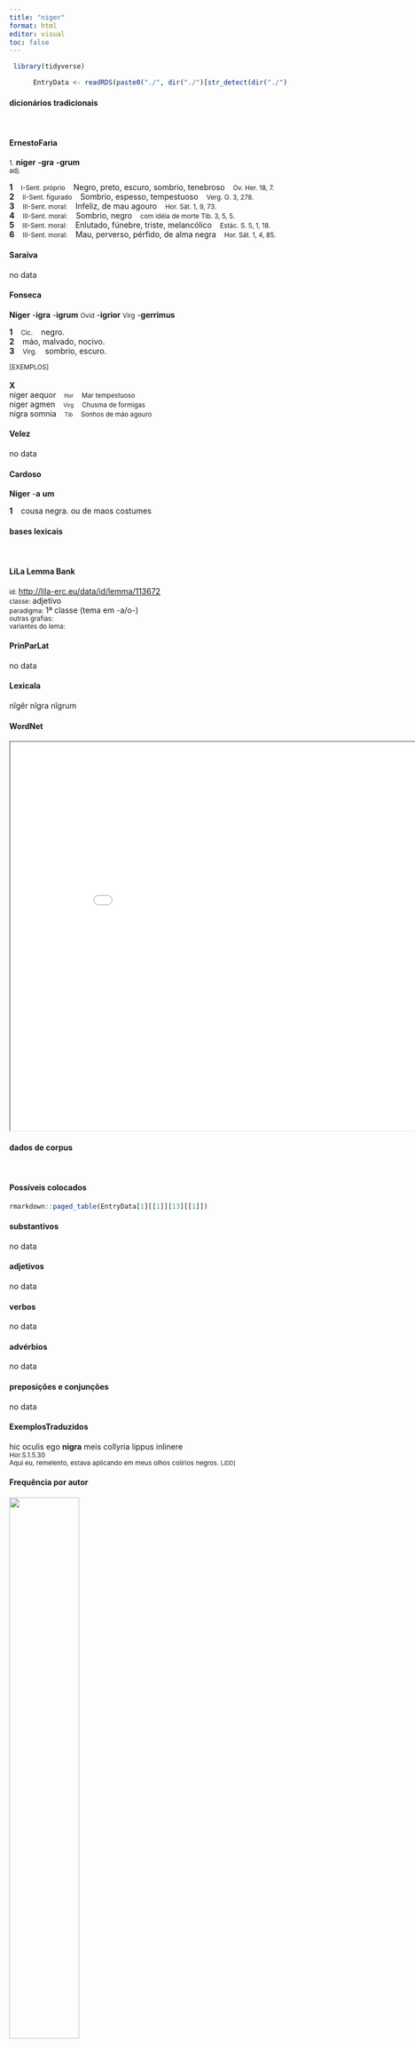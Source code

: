 ```yaml
---
title: "niger"
format: html
editor: visual
toc: false
---
```



```r
 library(tidyverse) 

      EntryData <- readRDS(paste0("./", dir("./")[str_detect(dir("./"), "_xx110-105-103-101-114xx_.rds")]))

```


#### dicionários tradicionais

&emsp;




::: panel-tabset

#### ErnestoFaria

<small>1.</small> <b>niger</b> <b>-gra</b> <b>-grum</b> <br> <small>adj.</small> <br> <small></small>   <p> <b>1</b> &ensp; <small>I-Sent. próprio</small> &ensp; Negro, preto, escuro, sombrio, tenebroso &ensp; <small>Ov. Her. 18, 7.</small> <br> <b>2</b> &ensp; <small>II-Sent. figurado</small> &ensp; Sombrio, espesso, tempestuoso &ensp; <small>Verg. G. 3, 278.</small> <br> <b>3</b> &ensp; <small>III-Sent. moral:</small> &ensp; Infeliz, de mau agouro &ensp; <small>Hor. Sát. 1, 9, 73.</small> <br> <b>4</b> &ensp; <small>III-Sent. moral:</small> &ensp; Sombrio, negro &ensp; <small>com idéia de morte Tib. 3, 5, 5.</small> <br> <b>5</b> &ensp; <small>III-Sent. moral:</small> &ensp; Enlutado, fúnebre, triste, melancólico &ensp; <small>Estác. S. 5, 1, 18.</small> <br> <b>6</b> &ensp; <small>III-Sent. moral:</small> &ensp; Mau, perverso, pérfido, de alma negra &ensp; <small>Hor. Sát. 1, 4, 85.</small> </p>




#### Saraiva

no data




#### Fonseca

<b>Niger</b> -<b>igra</b> -<b>igrum</b> <small>Ovid</small> -<b>igrior</b> <small>Virg</small> -<b>gerrimus</b>   <p> <b>1</b> &ensp; <small>Cic.</small> &ensp; negro. <br> <b>2</b> &ensp; máo, malvado, nocivo. <br> <b>3</b> &ensp; <small>Virg.</small> &ensp; sombrio, escuro. </p>   <p><small>[EXEMPLOS]</small><br> <br><b>X</b><br>niger aequor &ensp; <small><small>Hor</small></small> &ensp; <small>Mar tempestuoso</small> <br> niger agmen &ensp; <small><small>Virg</small></small> &ensp; <small>Chusma de formigas</small> <br> nigra somnia &ensp; <small><small>Tib</small></small> &ensp; <small>Sonhos de máo agouro</small> </p>




#### Velez

no data




#### Cardoso

<b>Niger</b> -<b>a</b> <b>um</b>   <p> <b>1</b> &ensp; cousa negra. ou de maos costumes </p>


:::



#### bases lexicais

&emsp;






::: panel-tabset

#### LiLa Lemma Bank

<small> id: </small> <a href=' http://lila-erc.eu/data/id/lemma/113672 ' target="_blank"> http://lila-erc.eu/data/id/lemma/113672 </a> <br>
<small> classe: </small> adjetivo    <br>
<small> paradigma: </small> 1ª classe (tema em -a/o-) <br>
<small> outras grafias: </small>  <br>
<small> variantes do lema: </small>  <br>





#### PrinParLat

no data




#### Lexicala

nĭgĕr 
 nĭgra 
 nĭgrum




#### WordNet

<iframe width='900' height='700' src='Media/Tree__xx110-105-103-101-114xx__sem_type_lexemes_pt.html'>

</iframe>


:::



#### dados de corpus

&emsp;




::: panel-tabset

#### Possíveis colocados

```r

rmarkdown::paged_table(EntryData[1][[1]][13][[1]])

```


#### substantivos

no data




#### adjetivos

no data




#### verbos

no data




#### advérbios

no data




#### preposições e conjunções

no data


:::



::: panel-tabset

#### ExemplosTraduzidos

<p> hic oculis ego <b>nigra</b> meis collyria lippus inlinere <br> <small> Hor.S.1.5.30 <br> Aqui eu, remelento, estava aplicando em meus olhos colírios negros. <small> [JDD] </small> </small> </p>





#### Frequência por autor

![](./Media/barchart__xx110-105-103-101-114xx__lemma_BY_author_Frequencies.webp){width=50% fig-alt='This charts plots the frequency of lemma by author_Frequencies. The Horatius subcorpus registers the highest normalized frequency, with the value of 11.54 and an absolute frequency of 13. The Horatius subcorpus follows, with a normalized frequency of 11.54 and an absolute frequency of 13. the subcorpus with the least normalized frequency is Caesar with the normalized value of 0 and an absolute freqeuncy of 0. here are all the values: subcorpus: Caesar ; normalized frequency: 0 ; absolute frequency: 0. subcorpus: Cicero ; normalized frequency: 0 ; absolute frequency: 0. subcorpus: Horatius ; normalized frequency: 13 ; absolute frequency: 11.5442678270136. subcorpus: Ovidius ; normalized frequency: 3 ; absolute frequency: 5.14756348661633. subcorpus: Phaedrus ; normalized frequency: 2 ; absolute frequency: 3.0362835888872. subcorpus: Sallustius ; normalized frequency: 0 ; absolute frequency: 0. subcorpus: Seneca ; normalized frequency: 6 ; absolute frequency: 1.11979992907934. subcorpus: Suetonius ; normalized frequency: 0 ; absolute frequency: 0. subcorpus: Tacitus ; normalized frequency: 0 ; absolute frequency: 0. subcorpus: Vergilius ; normalized frequency: 1 ; absolute frequency: 1.93050193050193. subcorpus: Hieronymus ; normalized frequency: 0 ; absolute frequency: 0'}




#### Frequência por gênero

![](./Media/barchart__xx110-105-103-101-114xx__lemma_BY_genre_Frequencies.webp){width=50% fig-alt='This charts plots the frequency of lemma by genre_Frequencies. The Poesia.lírica subcorpus registers the highest normalized frequency, with the value of 12.62 and an absolute frequency of 15. The Poesia.didática subcorpus follows, with a normalized frequency of 2.54 and an absolute frequency of 3. the subcorpus with the least normalized frequency is Prosa.histórica with the normalized value of 0 and an absolute freqeuncy of 0. here are all the values: subcorpus: Prosa.histórica ; normalized frequency: 0 ; absolute frequency: 0. subcorpus: Prosa.filosófica ; normalized frequency: 0 ; absolute frequency: 0. subcorpus: Prosa.oratória ; normalized frequency: 0 ; absolute frequency: 0. subcorpus: Prosa.epistolográfica ; normalized frequency: 0 ; absolute frequency: 0. subcorpus: Poesia.lírica ; normalized frequency: 15 ; absolute frequency: 12.6188272903172. subcorpus: Poesia.didática ; normalized frequency: 3 ; absolute frequency: 2.54474510136568. subcorpus: Poesia.trágica ; normalized frequency: 6 ; absolute frequency: 5.21195274496178. subcorpus: Poesia.épica ; normalized frequency: 1 ; absolute frequency: 1.93050193050193. subcorpus: Prosa.ficcional ; normalized frequency: 0 ; absolute frequency: 0'}




#### Frequência por século

![](./Media/barchart__xx110-105-103-101-114xx__lemma_BY_period_Frequencies.webp){width=50% fig-alt='This charts plots the frequency of lemma by period_Frequencies. The I.d.C. subcorpus registers the highest normalized frequency, with the value of 1.38 and an absolute frequency of 9. The I.a.C. subcorpus follows, with a normalized frequency of 0.74 and an absolute frequency of 16. the subcorpus with the least normalized frequency is II.d.C. with the normalized value of 0 and an absolute freqeuncy of 0. here are all the values: subcorpus: I.a.C. ; normalized frequency: 16 ; absolute frequency: 0.744705608564114. subcorpus: I.d.C. ; normalized frequency: 9 ; absolute frequency: 1.37677833868747. subcorpus: II.d.C. ; normalized frequency: 0 ; absolute frequency: 0. subcorpus: IV.d.C. ; normalized frequency: 0 ; absolute frequency: 0'}


:::

